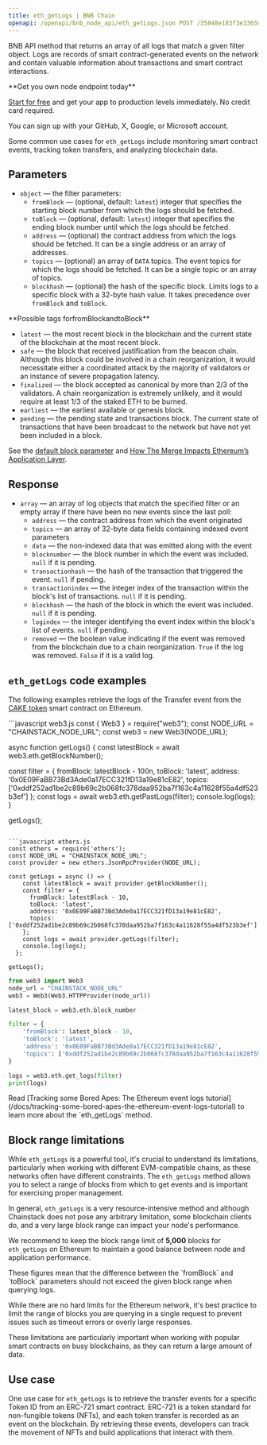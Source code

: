 ---
title: eth_getLogs | BNB Chain
openapi: /openapi/bnb_node_api/eth_getLogs.json POST /35848e183f3e3303c8cfeacbea831cab
---

BNB API method that returns an array of all logs that match a given filter object. Logs are records of smart contract-generated events on the network and contain valuable information about transactions and smart contract interactions.

<Check>
**Get you own node endpoint today**

[Start for free](https://console.chainstack.com/) and get your app to production levels immediately. No credit card required.

You can sign up with your GitHub, X, Google, or Microsoft account.
</Check>


Some common use cases for `eth_getLogs` include monitoring smart contract events, tracking token transfers, and analyzing blockchain data.

## Parameters

* `object` — the filter parameters:
  + `fromBlock` — (optional, default: `latest`) integer that specifies the starting block number from which the logs should be fetched.
  + `toBlock` — (optional, default: `latest`) integer that specifies the ending block number until which the logs should be fetched.
  + `address` — (optional) the contract address from which the logs should be fetched. It can be a single address or an array of addresses.
  + `topics` — (optional) an array of `DATA` topics. The event topics for which the logs should be fetched. It can be a single topic or an array of topics.
  + `blockhash` — (optional) the hash of the specific block. Limits logs to a specific block with a 32-byte hash value. It takes precedence over `fromBlock` and `toBlock`.

<Note>
**Possible tags forfromBlockandtoBlock**

* `latest` — the most recent block in the blockchain and the current state of the blockchain at the most recent block.
* `safe` — the block that received justification from the beacon chain. Although this block could be involved in a chain reorganization, it would necessitate either a coordinated attack by the majority of validators or an instance of severe propagation latency.
* `finalized` — the block accepted as canonical by more than 2/3 of the validators. A chain reorganization is extremely unlikely, and it would require at least 1/3 of the staked ETH to be burned.
* `earliest` — the earliest available or genesis block.
* `pending` — the pending state and transactions block. The current state of transactions that have been broadcast to the network but have not yet been included in a block.

See the [default block parameter](https://ethereum.org/en/developers/docs/apis/json-rpc/#default-block) and [How The Merge Impacts Ethereum’s Application Layer](https://blog.ethereum.org/2021/11/29/how-the-merge-impacts-app-layer).
</Note>


## Response

* `array` — an array of log objects that match the specified filter or an empty array if there have been no new events since the last poll:
  + `address` — the contract address from which the event originated
  + `topics` — an array of 32-byte data fields containing indexed event parameters
  + `data` — the non-indexed data that was emitted along with the event
  + `blocknumber` — the block number in which the event was included. `null` if it is pending.
  + `transactionhash` — the hash of the transaction that triggered the event. `null` if pending.
  + `transactionindex` — the integer index of the transaction within the block's list of transactions. `null` if it is pending.
  + `blockhash` — the hash of the block in which the event was included. `null` if it is pending.
  + `logindex` — the integer identifying the event index within the block's list of events. `null` if pending.
  + `removed` — the boolean value indicating if the event was removed from the blockchain due to a chain reorganization. `True` if the log was removed. `False` if it is a valid log.

## `eth_getLogs` code examples

The following examples retrieve the logs of the Transfer event from the [CAKE token](https://bscscan.com/token/0x0e09fabb73bd3ade0a17ecc321fd13a19e81ce82) smart contract on Ethereum.

<CodeGroup>
```javascript web3.js
const { Web3 } = require("web3");
const NODE_URL = "CHAINSTACK_NODE_URL";
const web3 = new Web3(NODE_URL);

async function getLogs() {
  const latestBlock = await web3.eth.getBlockNumber();

  const filter = {
    fromBlock: latestBlock - 100n,
    toBlock: 'latest',
    address: '0x0E09FaBB73Bd3Ade0a17ECC321fD13a19e81cE82',
    topics: ['0xddf252ad1be2c89b69c2b068fc378daa952ba7f163c4a11628f55a4df523b3ef']
  };
  const logs = await web3.eth.getPastLogs(filter);
  console.log(logs);
}

getLogs();
```

```javascript ethers.js
const ethers = require('ethers');
const NODE_URL = "CHAINSTACK_NODE_URL";
const provider = new ethers.JsonRpcProvider(NODE_URL);

const getLogs = async () => {
    const latestBlock = await provider.getBlockNumber();
    const filter = {
      fromBlock: latestBlock - 10,
      toBlock: 'latest',
      address: '0x0E09FaBB73Bd3Ade0a17ECC321fD13a19e81cE82',
      topics: ['0xddf252ad1be2c89b69c2b068fc378daa952ba7f163c4a11628f55a4df523b3ef']
    };
    const logs = await provider.getLogs(filter);
    console.log(logs);
  };
  
getLogs();
```

```python web3.py
from web3 import Web3  
node_url = "CHAINSTACK_NODE_URL" 
web3 = Web3(Web3.HTTPProvider(node_url))

latest_block = web3.eth.block_number

filter = {
    'fromBlock': latest_block - 10,
    'toBlock': 'latest',
    'address': '0x0E09FaBB73Bd3Ade0a17ECC321fD13a19e81cE82',
    'topics': ['0xddf252ad1be2c89b69c2b068fc378daa952ba7f163c4a11628f55a4df523b3ef']
}

logs = web3.eth.get_logs(filter)
print(logs)
```
</CodeGroup>

<Note>
Read [Tracking some Bored Apes: The Ethereum event logs tutorial](/docs/tracking-some-bored-apes-the-ethereum-event-logs-tutorial) to learn more about the `eth_getLogs` method.
</Note>


## Block range limitations

While `eth_getLogs` is a powerful tool, it's crucial to understand its limitations, particularly when working with different EVM-compatible chains, as these networks often have different constraints. The `eth_getLogs` method allows you to select a range of blocks from which to get events and is important for exercising proper management.

In general, `eth_getLogs` is a very resource-intensive method and although Chainstack does not pose any arbitrary limitation, some blockchain clients do, and a very large block range can impact your node's performance.

We recommend to keep the block range limit of **5,000** blocks for `eth_getLogs` on Ethereum to maintain a good balance between node and application performance.

<Note>
These figures mean that the difference between the `fromBlock` and `toBlock` parameters should not exceed the given block range when querying logs.
</Note>


While there are no hard limits for the Ethereum network, it's best practice to limit the range of blocks you are querying in a single request to prevent issues such as timeout errors or overly large responses.

These limitations are particularly important when working with popular smart contracts on busy blockchains, as they can return a large amount of data.

## Use case

One use case for `eth_getLogs` is to retrieve the transfer events for a specific Token ID from an ERC-721 smart contract. ERC-721 is a token standard for non-fungible tokens (NFTs), and each token transfer is recorded as an event on the blockchain. By retrieving these events, developers can track the movement of NFTs and build applications that interact with them.
